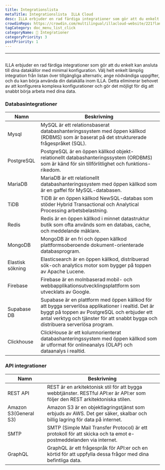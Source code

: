 ```yaml
---
title: Integrationslista
metaTitle: Integrationslista  ILLA Cloud
desc: ILLA erbjuder en rad färdiga integrationer som gör att du enkelt kan ansluta till dina datakällor med minimal konfiguration
crowdinRepo: https://crowdin.com/multilingual/illacloud-website/221?languages=sv&filter=basic&value=0
tagCategory: doc_menu_list_click
categoryName: 🔨 Integrationer
categoryPriority: 3
postPriority: 1
---
```


* * *

## <h2 hidden>Integreringslista</h2>

ILLA erbjuder en rad färdiga integrationer som gör att du enkelt kan ansluta till dina datakällor med minimal konfiguration. Välj helt enkelt lämplig integration från listan över tillgängliga alternativ, ange nödvändiga uppgifter, och du kan börja använda din datakälla inom ILLA. Detta eliminerar behovet av att konfigurera komplexa konfigurationer och gör det möjligt för dig att snabbt börja arbeta med dina data.

### Databasintegrationer

| Namn             | Beskrivning                                                                                                                                                                                                                            |
| ---------------- | -------------------------------------------------------------------------------------------------------------------------------------------------------------------------------------------------------------------------------------- |
| Mysql            | MySQL är ett relationsbaserat databashanteringssystem med öppen källkod (RDBMS) som är baserat på det strukturerade frågespråket (SQL).                                                                                                |
| PostgreSQL       | PostgreSQL är en öppen källkod objekt-relationellt databashanteringssystem (ORDBMS) som är känd för sin tillförlitlighet och funktions-rikedom.                                                                                        |
| MariaDB          | MariaDB är ett relationellt databashanteringssystem med öppen källkod som är en gaffel för MySQL-databasen.                                                                                                                            |
| TiDB             | TiDB är en öppen källkod NewSQL-databas som stöder Hybrid Transactional och Analytical Processing arbetsbelastning.                                                                                                                    |
| Redis            | Redis är en öppen källkod i minnet datastruktur butik som ofta används som en databas, cache, och meddelande mäklare.                                                                                                                  |
| MongoDB          | MongoDB är en fri och öppen källkod plattformsoberoende dokument-orienterade databasprogram.                                                                                                                                           |
| Elastisk sökning | Elasticsearch är en öppen källkod, distribuerad sök-och analytics motor som bygger på toppen av Apache Lucene.                                                                                                                         |
| Firebase         | Firebase är en molnbaserad mobil- och webbapplikationsutvecklingsplattform som utvecklats av Google.                                                                                                                                   |
| Supabase DB      | Supabase är en plattform med öppen källkod för att bygga serverlösa applikationer i realtid. Det är byggt på toppen av PostgreSQL och erbjuder ett antal verktyg och tjänster för att snabbt bygga och distribuera serverlösa program. |
| Clickhouse       | ClickHouse är ett kolumnorienterat databashanteringssystem med öppen källkod som är utformat för onlineanalys (OLAP) och dataanalys i realtid.                                                                                         |

### API integrationer

| Namn                  | Beskrivning                                                                                                                   |
| --------------------- | ----------------------------------------------------------------------------------------------------------------------------- |
| REST API              | REST är en arkitektonisk stil för att bygga webbtjänster. RESTful API:er är API:er som följer den REST arkitektoniska stilen. |
| Amazon S3(General S3) | Amazon S3 är en objektlagringstjänst som erbjuds av AWS. Det ger säker, skalbar och billig lagring för data på internet.      |
| SMTP                  | SMTP (Simple Mail Transfer Protocol) är ett protokoll för att skicka och ta emot e-postmeddelanden via internet.              |
| GraphQL               | GraphQL är ett frågespråk för API:er och en körtid för att uppfylla dessa frågor med dina befintliga data.                    |
